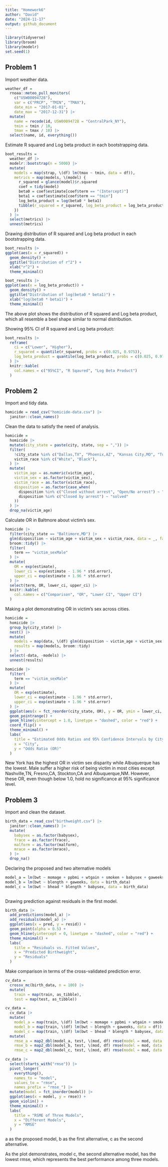 ```yaml
---
title: "Homework6"
author: "David"
date: "2024-11-17"
output: github_document
---
```


```r
library(tidyverse)
library(broom)
library(modelr)
set.seed(1)
```

## Problem 1

Import weather data.

```r
weather_df = 
  rnoaa::meteo_pull_monitors(
    c("USW00094728"),
    var = c("PRCP", "TMIN", "TMAX"), 
    date_min = "2017-01-01",
    date_max = "2017-12-31") |>
  mutate(
    name = recode(id, USW00094728 = "CentralPark_NY"),
    tmin = tmin / 10,
    tmax = tmax / 10) |>
  select(name, id, everything())
```

Estimate R squared and Log beta product in each bootstrapping data.

```r
boot_results =
  weather_df |> 
  modelr::bootstrap(n = 5000) |> 
  mutate(
    models = map(strap, \(df) lm(tmax ~ tmin, data = df)),
    metrics = map(models, \(model) {
      r_squared = glance(model)$r.squared
      coef = tidy(model)
      beta0 = coef$estimate[coef$term == "(Intercept)"]
      beta1 = coef$estimate[coef$term == "tmin"]
      log_beta_product = log(beta0 * beta1)
      tibble(r_squared = r_squared, log_beta_product = log_beta_product)
    })
  ) |> 
  select(metrics) |> 
  unnest(metrics)

```

Drawing distribution of R squared and Log beta product in each bootstrapping data.

```r
boot_results |>
ggplot(aes(x = r_squared)) +
  geom_density() +
  ggtitle("Distribution of r^2") +
  xlab("r^2") +
  theme_minimal()

boot_results |>
ggplot(aes(x = log_beta_product)) +
  geom_density() +
  ggtitle("Distribution of log(beta0 * beta1)") +
  xlab("log(beta0 * beta1)") +
  theme_minimal()

```

The above plot shows the distribution of R squared and Log beta product, which all resemble a beel shape similar to normal distribution.

Showing 95% CI of R squared and Log beta product:

```r
boot_results |>
  reframe(
    ci = c("Lower", "Higher"),
    r_squared = quantile(r_squared, probs = c(0.025, 0.975)),
    log_beta_product = quantile(log_beta_product, probs = c(0.025, 0.975))
  ) |>
  knitr::kable(
    col.names = c("95%CI", "R Sqaured", "Log Beta Product")
  )

```

## Problem 2

Import and tidy data.

```r
homicide = read_csv("homicide-data.csv") |>
  janitor::clean_names()

```

Clean the data to satisfy the need of analysis.

```r
homicide =
  homicide |>
  mutate(city_state = paste(city, state, sep = ",")) |>
  filter(
    !city_state %in% c("Dallas,TX", "Phoenix,AZ", "Kansas City,MO", "Tulsa,AL"),
    victim_race %in% c("White", "Black"),
  ) |>
  mutate(
    victim_age = as.numeric(victim_age),
    victim_sex = as.factor(victim_sex),
    victim_race = as.factor(victim_race),
    disposition = as.factor(case_when(
      disposition %in% c("Closed without arrest", "Open/No arrest") ~ "unsolved",
      disposition %in% c("Closed by arrest") ~ "solved"
    ))
  ) |>
  drop_na(victim_age)

```

Calculate OR in Baltmore about victim's sex.

```r
homicide |>
  filter(city_state == "Baltimore,MD") |>
  glm(disposition ~ victim_age + victim_sex + victim_race, data = _, family = "binomial") |>
  broom::tidy() |>
  filter(	
    term == "victim_sexMale"
  ) |>
  mutate(
    OR = exp(estimate),
    lower_ci = exp(estimate - 1.96 * std.error),
    upper_ci = exp(estimate + 1.96 * std.error)
  ) |>
  select(term, OR, lower_ci, upper_ci) |>
  knitr::kable(
    col.names = c("Comparison", "OR", "Lower CI", "Upper CI")
  )

```

Making a plot demonstrating OR in victim's sex across cities.

```r
homicide =
  homicide |>
  group_by(city_state) |>
  nest() |>
  mutate(
    models = map(data, \(df) glm(disposition ~ victim_age + victim_sex + victim_race, data = df, family = "binomial")),
    results = map(models, broom::tidy)
  ) |>
  select(-data, -models) |>
  unnest(results)

homicide |>
  filter(	
    term == "victim_sexMale"
  ) |>
  mutate(
    OR = exp(estimate),
    lower_ci = exp(estimate - 1.96 * std.error),
    upper_ci = exp(estimate + 1.96 * std.error)
  ) |> 
  ggplot(aes(x = fct_reorder(city_state, OR), y = OR, ymin = lower_ci, ymax = upper_ci)) +
  geom_pointrange() +
  geom_hline(yintercept = 1.0, linetype = "dashed", color = "red") +
  coord_flip() +
  theme_minimal() +
  labs(
    title = "Estimated Odds Ratios and 95% Confidence Intervals by City",
    x = "City",
    y = "Odds Ratio (OR)"
  )

```

New York has the highest OR in victim sex disparity while Albuquerque has the lowest. Male suffer a higher risk of being victim in most cities except Nashville,TN, Fresno,CA, Stockton,CA and Albuquerque,NM. However, these OR, even though below 1.0, hold no significance at 95% significance level.

## Problem 3

Import and clean the dataset.

```r
birth_data = read_csv("birthweight.csv") |>
  janitor::clean_names() |>
  mutate(
    babysex = as.factor(babysex),
    frace = as.factor(frace),
    malform = as.factor(malform),
    mrace = as.factor(mrace),
  ) |>
  drop_na()

```

Declaring the proposed and two alternative models

```r
model_a = lm(bwt ~ momage + ppbmi + wtgain + smoken + babysex + gaweeks + malform + gaweeks:smoken, data = birth_data)
model_b = lm(bwt ~ blength + gaweeks, data = birth_data)
model_c = lm(bwt ~ bhead * blength * babysex, data = birth_data)
  
```

Drawing prediction against residuals in the first model.

```r
birth_data |>
  add_predictions(model_a) |>
  add_residuals(model_a) |>
  ggplot(aes(x = pred, y = resid)) +
  geom_point(alpha = 0.5) +
  geom_hline(yintercept = 0, linetype = "dashed", color = "red") +
  theme_minimal() +
  labs(
    title = "Residuals vs. Fitted Values",
    x = "Predicted Birthweight",
    y = "Residuals"
  )

```

Make comparison in terms of the cross-validated prediction error.

```r
cv_data =
  crossv_mc(birth_data, n = 100) |>
  mutate(
    train = map(train, as_tibble),
    test = map(test, as_tibble))

cv_data =
  cv_data |>
  mutate(
    model_a = map(train, \(df) lm(bwt ~ momage + ppbmi + wtgain + smoken + babysex + gaweeks + malform + gaweeks:smoken, data = df)),
    model_b = map(train, \(df) lm(bwt ~ blength + gaweeks, data = df)),
    model_c = map(train, \(df) lm(bwt ~ bhead * blength * babysex, data = df))) |> 
  mutate(
    rmse_a = map2_dbl(model_a, test, \(mod, df) rmse(model = mod, data = df)),
    rmse_b = map2_dbl(model_b, test, \(mod, df) rmse(model = mod, data = df)),
    rmse_c = map2_dbl(model_c, test, \(mod, df) rmse(model = mod, data = df)))

cv_data |> 
  select(starts_with("rmse")) |> 
  pivot_longer(
    everything(),
    names_to = "model", 
    values_to = "rmse",
    names_prefix = "rmse_") |> 
  mutate(model = fct_inorder(model)) |> 
  ggplot(aes(x = model, y = rmse)) +
  geom_violin() +
  theme_minimal() +
  labs(
    title = "RSME of Three Models",
    x = "Different Models",
    y = "RMSE"
  )

```

a as the proposed model, b as the first alternative, c as the second alternative.

As the plot demonstrates, model c, the second alternative model, has the lowest rmse, which represents the best performance among three models.



